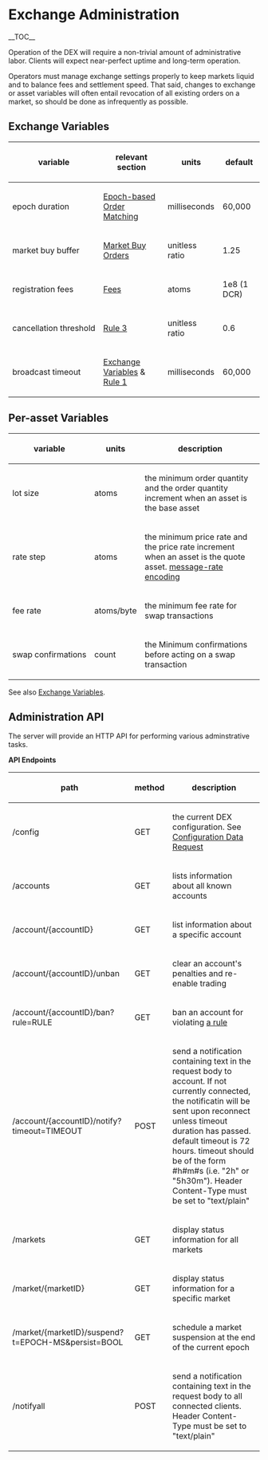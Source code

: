 =Exchange Administration=

__TOC__

Operation of the DEX will require a non-trivial amount of administrative labor.
Clients will expect near-perfect uptime and long-term operation.

Operators must manage exchange settings properly to keep markets liquid and to
balance fees and settlement speed.
That said, changes to exchange or asset variables will often entail revocation
of all existing orders on a market, so should be done as infrequently as
possible.

==Exchange Variables==

{|
! variable !! relevant section !! units || default
|-
| epoch&nbsp;duration || [[fundamentals.mediawiki/#Epochbased_Order_Matching|Epoch-based Order Matching]] || milliseconds || 60,000
|-
| market&nbsp;buy&nbsp;buffer || [[orders.mediawiki/#Market_Buy_Orders|Market Buy Orders]] || unitless ratio || 1.25
|-
| registration&nbsp;fees || [[fundamentals.mediawiki/#Fees|Fees]] || atoms || 1e8 (1 DCR)
|-
| cancellation&nbsp;threshold || [[community.mediawiki/#Rule_3_An_accounts_cancellation_ratio_must_remain_below_the_threshold|Rule 3]] || unitless ratio || 0.6
|-
| broadcast&nbsp;timeout || [[fundamentals.mediawiki/#Exchange_Variables|Exchange Variables]] &amp; [[community.mediawiki/#rule-1-clients-must-respond-to-all-preimage-requests|Rule 1]] || milliseconds || 60,000
|}

==Per-asset Variables==

{|
! variable !! units !! description
|-
| lot&nbsp;size  || atoms ||  the minimum order quantity and the order quantity increment when an asset is the base asset
|-
| rate&nbsp;step || atoms || the minimum price rate and the price rate increment when an asset is the quote asset. [[orders.mediawiki/#Rate_Encoding|message-rate encoding]]
|-
| fee&nbsp;rate  || atoms/byte || the minimum fee rate for swap transactions
|-
| swap&nbsp;confirmations|| count || the Minimum confirmations before acting on a swap transaction
|}

See also [[fundamentals.mediawiki/#Exchange_Variables|Exchange Variables]].

==Administration API==

The server will provide an HTTP API for performing various adminstrative tasks.

'''API Endpoints'''
{|
! path      !! method !! description
|-
| /config   || GET || the current DEX configuration. See [[fundamentals.mediawiki/#Configuration_Data_Request|Configuration Data Request]]
|-
| /accounts || GET || lists information about all known accounts
|-
| /account/{accountID} || GET || list information about a specific account
|-
| /account/{accountID}/unban || GET || clear an account's penalties and re-enable trading
|-
| /account/{accountID}/ban?rule=RULE || GET || ban an account for violating [[community.mediawiki/#Rules_of_Community_Conduct|a rule]]
|-
| /account/{accountID}/notify?timeout=TIMEOUT || POST || send a notification containing text in the request body to account. If not currently connected, the notificatin will be sent upon reconnect unless timeout duration has passed. default timeout is 72 hours. timeout should be of the form #h#m#s (i.e. "2h" or "5h30m"). Header Content-Type must be set to "text/plain"
|-
| /markets  || GET || display status information for all markets
|-
| /market/{marketID} || GET || display status information for a specific market
|-
| /market/{marketID}/suspend?t=EPOCH-MS&persist=BOOL || GET || schedule a market suspension at the end of the current epoch
|-
| /notifyall || POST || send a notification containing text in the request body to all connected clients. Header Content-Type must be set to "text/plain"
|}
